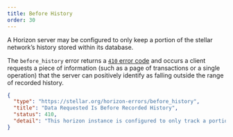 ```yaml
---
title: Before History
order: 30
---
```



A Horizon server may be configured to only keep a portion of the stellar network’s history stored within its database.

The `before_history` error returns a [`410` error code](https://developer.mozilla.org/en-US/docs/Web/HTTP/Status/410) and occurs a client requests a piece of information (such as a page of transactions or a single operation) that the server can positively identify as falling outside the range of recorded history.

<ExampleResponse title="Example Response for a 'Before History' Status Code">

```json
{
  "type": "https://stellar.org/horizon-errors/before_history",
  "title": "Data Requested Is Before Recorded History",
  "status": 410,
  "detail": "This horizon instance is configured to only track a portion of the stellar network's latest history. This request is asking for results prior to the recorded history known to this horizon instance."
}
```

</ExampleResponse>